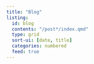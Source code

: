 ```yaml
---
title: "Blog"
listing: 
  id: blog
  contents: "/post*/index.qmd"
  type: grid
  sort-ui: [date, title] 
  categories: numbered
  feed: true
---
```


:::{#blog}
:::